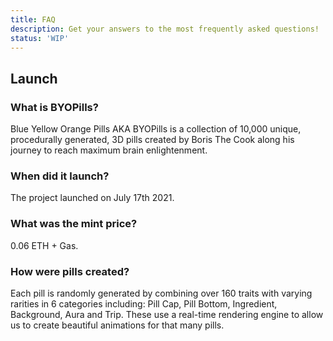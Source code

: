 ```yaml
---
title: FAQ
description: Get your answers to the most frequently asked questions!
status: 'WIP'
---
```


## Launch
### What is BYOPills?
Blue Yellow Orange Pills AKA BYOPills is a collection of 10,000 unique, procedurally generated, 3D pills created by Boris The Cook along his journey to reach maximum brain enlightenment. 


### When did it launch?

The project launched on July 17th 2021.


### What was the mint price?

0.06 ETH + Gas.


### How were pills created?

Each pill is randomly generated by combining over 160 traits with varying rarities in 6 categories including: Pill Cap, Pill Bottom, Ingredient, Background, Aura and Trip. These use a real-time rendering engine to allow us to create beautiful animations for that many pills.